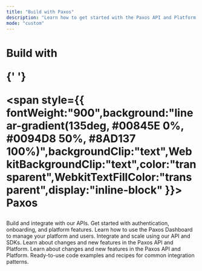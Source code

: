 ```yaml
---
title: "Build with Paxos"
description: "Learn how to get started with the Paxos API and Platform."
mode: "custom"
---
```


<div style={{ textAlign:"center",padding:"80px 20px 60px",maxWidth:"1200px",margin:"0 auto" }}>
<h1 style={{ fontSize:"4rem",fontWeight:"bold",marginBottom:"60px",lineHeight:"1.1" }}>
<span className="text-gray-900 dark:text-white">
Build with

</span>

{' '}

<span style={{ fontWeight:"900",background:"linear-gradient(135deg, #00845E 0%, #0094D8 50%, #8AD137 100%)",backgroundClip:"text",WebkitBackgroundClip:"text",color:"transparent",WebkitTextFillColor:"transparent",display:"inline-block" }}>
Paxos

</span>

</h1>

<CardGroup cols={2}>
  <Card title="Developer Guides" icon="code" href="/guides/developer/account">
    Build and integrate with our APIs. Get started with authentication, onboarding, and platform features.
  </Card>
  <Card title="Dashboard Guides" icon="gauge-high" href="/guides/dashboard">
    Learn how to use the Paxos Dashboard to manage your platform and users.
  </Card>
  <Card title="API Reference" icon="brackets-curly" href="/api-reference/introduction">
    Integrate and scale using our API and SDKs.
  </Card>
  <Card title="Release Notes" icon="star" href="https://docs.paxos.com/changelog/">
    Learn about changes and new features in the Paxos API and Platform.
  </Card>
  <Card title="Stablecoins" icon="coin" href="https://docs.paxos.com/changelog/">
    Learn about changes and new features in the Paxos API and Platform.
  </Card>
  <Card title="Cookbook" icon="book" href="/cookbook/overview">
    Ready-to-use code examples and recipes for common integration patterns.
  </Card>
</CardGroup>

</div>